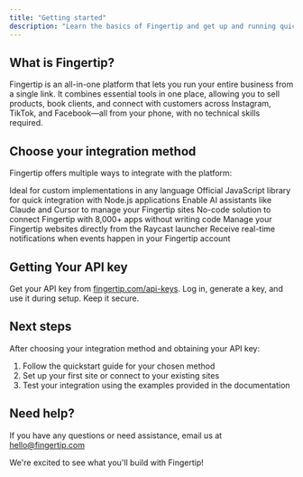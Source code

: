 ```yaml
---
title: "Getting started"
description: "Learn the basics of Fingertip and get up and running quickly"
---
```


## What is Fingertip?

Fingertip is an all-in-one platform that lets you run your entire business from a single link. It combines essential tools in one place, allowing you to sell products, book clients, and connect with customers across Instagram, TikTok, and Facebook—all from your phone, with no technical skills required.

## Choose your integration method

Fingertip offers multiple ways to integrate with the platform:

<CardGroup cols={2}>
  <Card title="REST API" icon="code" href="/rest-api">
    Ideal for custom implementations in any language
  </Card>
  <Card title="Node.js SDK" icon="js" href="/node-sdk">
    Official JavaScript library for quick integration with Node.js applications
  </Card>
  <Card title="Model Context Protocol (MCP)" icon="wand" href="/mcp">
    Enable AI assistants like Claude and Cursor to manage your Fingertip sites
  </Card>
  <Card title="Zapier integration" icon="bolt" href="/zapier-integration">
    No-code solution to connect Fingertip with 8,000+ apps without writing code
  </Card>
  <Card title="Raycast extension" icon="command" href="/raycast-extension">
    Manage your Fingertip websites directly from the Raycast launcher
  </Card>
  <Card title="Webhooks" icon="webhook" href="/webhooks">
    Receive real-time notifications when events happen in your Fingertip account
  </Card>
</CardGroup>

## Getting Your API key

Get your API key from [fingertip.com/api-keys](https://fingertip.com/api-keys). Log in, generate a key, and use it during setup. Keep it secure.

## Next steps

After choosing your integration method and obtaining your API key:

1. Follow the quickstart guide for your chosen method
2. Set up your first site or connect to your existing sites
3. Test your integration using the examples provided in the documentation

## Need help?

If you have any questions or need assistance, email us at [hello@fingertip.com](mailto:hello@fingertip.com)

We're excited to see what you'll build with Fingertip!
